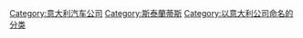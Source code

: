 {{Cat main|阿尔法·罗密欧}}
{{Commons cat|Alfa Romeo}}

[[Category:意大利汽车公司|Category:意大利汽车公司]]
[[Category:斯泰蘭蒂斯|Category:斯泰蘭蒂斯]]
[[Category:以意大利公司命名的分类|Category:以意大利公司命名的分类]]